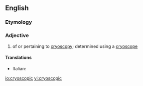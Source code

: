 ==English==

===Etymology===
{{confix|cryo|scopic}}

===Adjective===
{{en-adj|-}}

# {{context|chemistry|physics|lang=en}} of or pertaining to [[cryoscopy]]; determined using a [[cryoscope]]

====Translations====
{{trans-top|of or pertaining to cryoscopy}}
* Italian: {{t|it|crioscopico}}
{{trans-mid}}
{{trans-bottom}}

[[io:cryoscopic]]
[[vi:cryoscopic]]